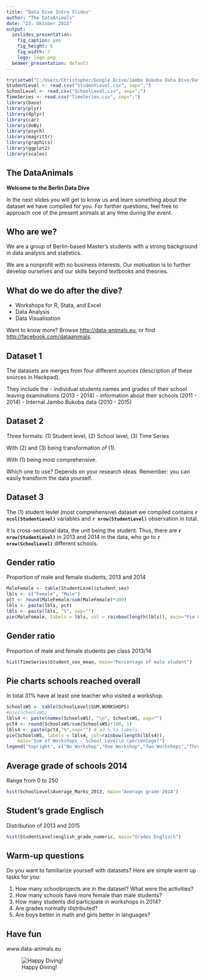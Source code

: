 ```yaml
---
title: "Data Dive Intro Slides"
author: "The DataAnimals"
date: "23. Oktober 2015"
output:
  ioslides_presentation:
    fig_caption: yes
    fig_height: 6
    fig_width: 7
    logo: logo.png
  beamer_presentation: default
---
```


```r
try(setwd("C:/Users/Christopher/Google Drive/Jambo Bukoba Data Dive/Data"))
StudentLevel <- read.csv("StudentLevel.csv", sep=";")
SchoolLevel <- read.csv("SchoolLevel.csv", sep=";")
TimeSeries <- read.csv("TimeSeries.csv", sep=";")
library(base)
library(plyr)
library(dplyr)
library(car)
library(doBy)
library(psych)
library(magrittr)
library(graphics)
library(ggplot2)
library(scales)
```

## The DataAnimals

**Welcome to the Berlin Data Dive** 

In the next slides you will get to know us and learn something about the dataset we have compiled for you. For further questions, feel free to approach one of the present animals at any time during the event. 


## Who are we?

We are a group of Berlin-based Master's students with a strong background in data analysis and statistics. 

We are a nonprofit with no business interests. Our motivation is to further develop ourselves and our skills beyond textbooks and theories.

## What do we do after the dive?

- Workshops for R, Stata, and Excel
- Data Analysis
- Data Visualisation

Want to know more? 
Browse <http://data-animals.eu>, 
or find <http://facebook.com/dataanimals>.

## Dataset 1

The datasets are merges from four different sources (description of these sources in Hackpad). 

They include the 
- individual students names and grades of their school leaving examinations (2013 - 2014)
- information about their schools (2011 - 2014)
- Internal Jambo Bukoba data (2010 - 2015)

## Dataset 2

Three formats: (1) Student level, (2) School level, (3) Time Series

With (2) and (3) being transformation of (1).

With (1) being most comprehensive.

Which one to use? Depends on your research ideas. Remember: you can easily transform the data yourself.

## Dataset 3

The (1) student levlel (most comprehensive) dataset we compiled contains **`r ncol(StudentLevel)`** variables and **`r nrow(StudentLevel)`** observation in total.

It is cross-sectional data, the unit being the student. Thus, there are **`r nrow(StudentLevel)`** in 2013 and 2014 in the data, who go to **`r nrow(SchoolLevel)`** different schools.

## Gender ratio
Proportion of male and female students, 2013 and 2014
```r
MaleFemale <- table(StudentLevel$student_sex)
lbls <- c("Female", "Male")
pct <- round(MaleFemale/sum(MaleFemale)*100)
lbls <- paste(lbls, pct)
lbls <- paste(lbls, "%", sep="")
pie(MaleFemale, labels = lbls, col = rainbow(length(lbls)), main="Pie Chart of Gender")
```


## Gender ratio
Proportion of male and female students per class 2013/14
```r
hist(TimeSeries$Student_sex_mean, main="Percentage of male student")
```

## Pie charts schools reached overall
In total 31% have at least one teacher who visited a workshop. 
```r
SchoolsWS <- table(SchoolLevel$SUM.WORKSHOPS)
#pie(SchoolsWS)
lbls4 <- paste(names(SchoolsWS), "\n", SchoolsWS, sep="")
pct4 <- round(SchoolsWS/sum(SchoolsWS)*100, 1)
lbls4 <- paste(pct4,"%",sep="") # ad % to labels
pie(SchoolsWS, labels = lbls4, col=rainbow(length(lbls4)),
    main="Sum of Workshops - School Level\n (percentage)") 
legend("topright", c("No Workshop","One Workshop","Two Workshops","Three Workshops"), cex=0.55, fill=rainbow(length(lbls4)))
```

## Average grade of schools 2014
Range from 0 to 250
```r
hist(SchoolLevel$Average_Marks_2013, main="Average grade 2014")
```

## Student's grade Englisch
Distribution of 2013 and 2015
```r
hist(StudentLevel$english_grade_numeric, main="Grades Englisch")
```

## Warm-up questions
Do you want to familiarize yourself with datasets? Here are simple warm up tasks for you:

1. How many schoolprojects are in the dataset? What were the activities?
2. How many schools have more female than male students?
3. How many students did participate in workshops in 2014?
4. Are grades normally distributed?
5. Are boys better in math and girls better in languages?

## Have fun {.flexbox .vcenter}
www.data-animals.eu

![Happy Diving!](http://en.goldstarsdivingcenter.com/images/icons/learn.png)

